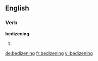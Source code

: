 ==English==

===Verb===
'''bedizening'''

# {{present participle of|bedizen}}

[[de:bedizening]]
[[fr:bedizening]]
[[vi:bedizening]]